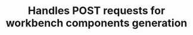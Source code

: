 ---
title: 'Handles POST requests for workbench components generation'
openapi: 'POST /api/v1/{persona}/generate/workbench/components'
---
